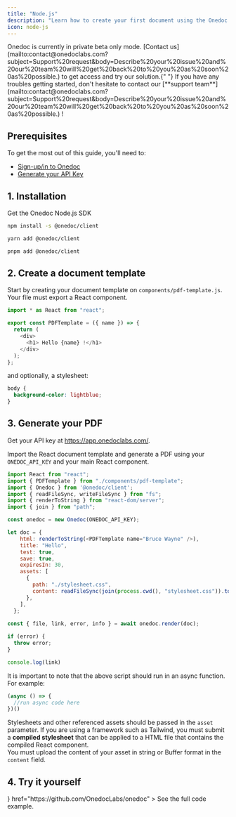 ```yaml
---
title: "Node.js"
description: "Learn how to create your first document using the Onedoc Node.js SDK."
icon: node-js
---
```


<Warning>
  Onedoc is currently in private beta only mode. [Contact
  us](mailto:contact@onedoclabs.com?subject=Support%20request&body=Describe%20your%20issue%20and%20our%20team%20will%20get%20back%20to%20you%20as%20soon%20as%20possible.)
  to get access and try our solution.{" "}
</Warning>

<Tip>
  If you have any troubles getting started, don't hesitate to contact our
  [**support
  team**](mailto:contact@onedoclabs.com?subject=Support%20request&body=Describe%20your%20issue%20and%20our%20team%20will%20get%20back%20to%20you%20as%20soon%20as%20possible.)
  !
</Tip>

## Prerequisites

To get the most out of this guide, you'll need to:

- [Sign-up/in to Onedoc](https://app.onedoclabs.com/)
- [Generate your API Key](https://app.onedoclabs.com/)

## 1. Installation

Get the Onedoc Node.js SDK

<CodeGroup>

```sh npm
npm install -s @onedoc/client
```

```sh yarn
yarn add @onedoc/client
```

```sh pnpm
pnpm add @onedoc/client
```

</CodeGroup>

## 2. Create a document template

Start by creating your document template on `components/pdf-template.js`.<br/>Your file must export a React component.

```javascript components/pdf-template.js
import * as React from "react";

export const PDFTemplate = ({ name }) => {
  return (
    <div>
      <h1> Hello {name} !</h1>
    </div>
  );
};
```

and optionally, a stylesheet:

```css stylesheet.css
body {
  background-color: lightblue;
}
```
## 3. Generate your PDF

Get your API key at https://app.onedoclabs.com/.

Import the React document template and generate a PDF using your `ONEDOC_API_KEY` and your main React component.

<CodeGroup>

```javascript generate.js
import React from "react";
import { PDFTemplate } from "./components/pdf-template";
import { Onedoc } from '@onedoc/client';
import { readFileSync, writeFileSync } from "fs";
import { renderToString } from "react-dom/server";
import { join } from "path";

const onedoc = new Onedoc(ONEDOC_API_KEY);

let doc = {
    html: renderToString(<PDFTemplate name="Bruce Wayne" />),
    title: "Hello",
    test: true,
    save: true,
    expiresIn: 30,
    assets: [
      {
        path: "./stylesheet.css",
        content: readFileSync(join(process.cwd(), "stylesheet.css")).toString(),
      },
    ],
  };
    
const { file, link, error, info } = await onedoc.render(doc);

if (error) {
  throw error;
}

console.log(link)
```

</CodeGroup>

It is important to note that the above script should run in an async function.
For example:

```javascript
(async () => {
  //run async code here
})()
```

Stylesheets and other referenced assets should be passed in the `asset` parameter. If you are using a framework such as Tailwind, you must submit a <b>compiled stylesheet</b> that can be applied to a HTML file that contains the compiled React component. <br/>
You must upload the content of your asset in string or Buffer format in the `content` field.

## 4. Try it yourself

<CardGroup cols={2}>
  <Card
    title="Node.js Example"
    icon={
            <svg viewBox="0 0 128 128">
            <path fill="#83CD29" d="M112.771 30.334L68.674 4.729c-2.781-1.584-6.402-1.584-9.205 0L14.901 30.334C12.031 31.985 10 35.088 10 38.407v51.142c0 3.319 2.084 6.423 4.954 8.083l11.775 6.688c5.628 2.772 7.617 2.772 10.178 2.772 8.333 0 13.093-5.039 13.093-13.828v-50.49c0-.713-.371-1.774-1.071-1.774h-5.623C42.594 41 41 42.061 41 42.773v50.49c0 3.896-3.524 7.773-10.11 4.48L18.723 90.73c-.424-.23-.723-.693-.723-1.181V38.407c0-.482.555-.966.982-1.213l44.424-25.561c.415-.235 1.025-.235 1.439 0l43.882 25.555c.42.253.272.722.272 1.219v51.142c0 .488.183.963-.232 1.198l-44.086 25.576c-.378.227-.847.227-1.261 0l-11.307-6.749c-.341-.198-.746-.269-1.073-.086-3.146 1.783-3.726 2.02-6.677 3.043-.726.253-1.797.692.41 1.929l14.798 8.754a9.294 9.294 0 004.647 1.246c1.642 0 3.25-.426 4.667-1.246l43.885-25.582c2.87-1.672 4.23-4.764 4.23-8.083V38.407c0-3.319-1.36-6.414-4.229-8.073zM77.91 81.445c-11.726 0-14.309-3.235-15.17-9.066-.1-.628-.633-1.379-1.272-1.379h-5.731c-.709 0-1.279.86-1.279 1.566 0 7.466 4.059 16.512 23.453 16.512 14.039 0 22.088-5.455 22.088-15.109 0-9.572-6.467-12.084-20.082-13.886-13.762-1.819-15.16-2.738-15.16-5.962 0-2.658 1.184-6.203 11.374-6.203 9.105 0 12.461 1.954 13.842 8.091.118.577.645.991 1.24.991h5.754c.354 0 .692-.143.94-.396.24-.272.367-.613.335-.979-.891-10.568-7.912-15.493-22.112-15.493-12.631 0-20.166 5.334-20.166 14.275 0 9.698 7.497 12.378 19.622 13.577 14.505 1.422 15.633 3.542 15.633 6.395 0 4.955-3.978 7.066-13.309 7.066z"></path>
            </svg>
          }
    href="https://github.com/OnedocLabs/onedoc"
  >
    See the full code example.
  </Card>

</CardGroup>
